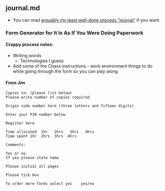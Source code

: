 ## journal.md {#sec-journal}

- You can read [arguably my least well-done process "journal"](./process-journal.md) if you want.

### Form Generator for It Is As If You Were Doing Paperwork

#### Crappy process notes:

* Writing words
  * Technologies I guess
* Add some of the Chess instructions - work environment things to do while going through the form so you can play along

#### From Jim

```
Copies to: (please list below)
Please write number of copies required

Origin code number here (three letters and fifteen digits)

Enter your PIN number below

Register here

Time allocated  1hr   2hrs   3hrs   4hrs
Time spent 1hr  2hrs  3hrs  4hrs

Comments:

Yes or no
If yes please state name

Please initial all pages

Please tick box

To order more forms select yes    yes/no
```
